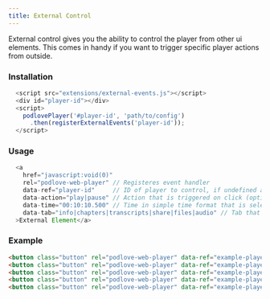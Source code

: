 ```yaml
---
title: External Control
---
```


External control gives you the ability to control the player from other ui elements. This comes in handy if you want to trigger specific player actions from outside.

### Installation

```javascript
  <script src="extensions/external-events.js"></script>
  <div id="player-id"></div>
  <script>
    podlovePlayer('#player-id', 'path/to/config')
      .then(registerExternalEvents('player-id'));
  </script>
```

### Usage

```javascript
  <a
    href="javascript:void(0)"
    rel="podlove-web-player" // Registeres event handler
    data-ref="player-id"     // ID of player to control, if undefined all players without an ID are controlled
    data-action="play|pause" // Action that is triggered on click (optional)
    data-time="00:10:10.500" // Time in simple time format that is selected (optional)
    data-tab="info|chapters|transcripts|share|files|audio" // Tab that is selected on interaction (optional)
  >External Element</a>
```
### Example

```html
<button class="button" rel="podlove-web-player" data-ref="example-player" data-action="play">play</button>
<button class="button" rel="podlove-web-player" data-ref="example-player" data-action="pause">pause</button>
<button class="button" rel="podlove-web-player" data-ref="example-player" data-time="00:10:00">set time</button>
<button class="button" rel="podlove-web-player" data-ref="example-player" data-tab="files">activate files tab</button>
<button class="button" rel="podlove-web-player" data-ref="example-player" data-action="play" data-time="00:10:00" data-tab="files">all combined</button>
```
